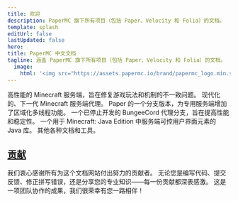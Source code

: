 ```yaml
---
title: 欢迎
description: PaperMC 旗下所有项目（包括 Paper、Velocity 和 Folia）的文档。
template: splash
editUrl: false
lastUpdated: false
hero:
title: PaperMC 中文文档
tagline: 涵盖 PaperMC 旗下所有项目（包括 Paper、Velocity 和 Folia）的文档。
  image:
    html: '<img src="https://assets.papermc.io/brand/papermc_logo.min.svg" alt="PaperMC Logo">'
---
```



<CardGrid>
  <LinkCard title="Paper" href="/paper" icon="paper">
    高性能的 Minecraft 服务端，旨在修复游戏玩法和机制的不一致问题。
  </LinkCard>
  <LinkCard title="Velocity" href="/velocity" icon="velocity">
    现代化的、下一代 Minecraft 服务端代理。
  </LinkCard>
  <LinkCard title="Folia" href="/folia" icon="folia">
    Paper 的一个分支版本，为专用服务端增加了区域化多线程功能。
  </LinkCard>
  <LinkCard title="Waterfall" href="/waterfall" destructive icon="waterfall">
    一个已停止开发的 BungeeCord 代理分支，旨在提高性能和稳定性。
  </LinkCard>
  <LinkCard title="Adventure" href="https://docs.advntr.dev/" icon="adventure">
    一个用于 Minecraft: Java Edition 中服务端可控用户界面元素的 Java 库。
  </LinkCard>
  <LinkCard title="其他" href="/misc" icon="random">
    其他各种文档和工具。
  </LinkCard>
</CardGrid>

<br />

## [贡献](https://github.com/8aka-Team/PaperMC-Docs-CN)

我们衷心感谢所有为这个文档网站付出努力的贡献者。
无论您是编写代码、提交反馈、修正拼写错误，还是分享您的专业知识——每一份贡献都深表感激。
这是一项团队协作的成果，我们很荣幸有您一路相伴！

<ContributorList githubRepo="PaperMC/docs" />
